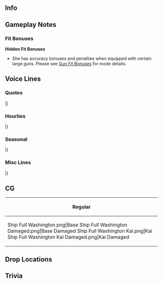 ==Info==
{{KanmusuInfo|ID=454}}
{{KanmusuInfo|ID=459}}

==Gameplay Notes==
===Fit Bonuses===
{{:{{BASEPAGENAME}}/Equipment Bonuses}}
{{clear}}

'''Hidden Fit Bonuses'''
* She has accuracy bonuses and penalties when equipped with certain large guns. Please see [[Gun Fit Bonuses]] for mode details.

==Voice Lines==
===Quotes===
{{ShipquoteHeader}}
{{ShipquoteKai
|scenario = Introduction
|origin =North Carolina-class USS battleship Washington, 着任。あなたが私の提督ってわけか？しっかりした指揮をお願いね。
|translation =North Carolina-class USS battleship Washington, reporting for duty. You must be my Admiral, then? Please be sure to provide sound command.
}}
{{ShipquoteKai|kai = true|scenario = Introduction
|origin =North Carolina-class USS battleship Washington。提督、今日も素敵な指揮をよろしくね。信頼してる。
|translation =North Carolina-class USS battleship Washington. Admiral, I'll be counting on your wonderful command again today. I trust you.
}}
{{ShipquoteKai
|scenario = Library
|origin =North Carolina-class USS battleship Washingtonです。欧州方面に展開し、イギリス本国艦隊と共に北極海での作戦に備えたわ。太平洋戦線では、あのIronbottom Soundで戦艦同士の激しい夜戦を戦ったの。
|translation =I am the North Carolina-class USS battleship, Washington. I was deployed to the European theater and prepared for operations in the Arctic Ocean with the British Home Fleet. On the Pacific Front, in that Ironbottom Sound, I fought a fierce night battle with my fellow battleships.<ref>Referring to the [[https://en.wikipedia.org/wiki/Naval_Battle_of_Guadalcanal#Second_Naval_Battle_of_Guadalcanal,_14%E2%80%9315_November Second Naval Battle of Guadalcanal]] where she fought alongside [[South Dakota]] against [[Kirishima]].</ref>
}}
{{ShipquoteKai
|scenario = Secretary 1
|origin =You asked for me?
|translation =You asked for me?
}}
{{ShipquoteKai
|scenario = Secretary 2
|origin =私に何か用？
|translation =You need me?
}}
{{ShipquoteKai|kai = true|scenario = Secretary 2
|origin =あのバカは、視界には…いない。ふっ！落ち着くわ。
|translation =That dummy, is she nearby...? Nope. Whew! What a relief.
}}
{{ShipquoteKai
|scenario = Secretary 3
|origin =はっ！Helena, Atlanta! お疲れ様。様子はどう？そう、分かったわ。で、アイツは？どうしてる？あっ、アイツはアイツよ！えっ？霧島に？なんで？
|translation =Hey! Helena, Atlanta! Keep up the good work. How's everything? Okay, got it. So, how's she? What's she up to? Y-You know, her! Huh? To Kirishima's? Why?
}}
{{ShipquoteKai
|scenario = Idle
|origin =アイツ好き勝手言ってくれちゃって、全く失礼しちゃう！ね、Hornet, 聞いてよ！あのバカ本当酷いのよ。いつかガツンと言ってやんないと。
|translation =She's just so rude, going and running her mouth off like that! I'm telling you, Hornet! She's so mean. I need to give her a good talking to sometime.<ref>Referring to the rivalry between [[South Dakota]] and Washington as a result of Washington getting all the credit for Guadalcanal.</ref>
}}
{{ShipquoteKai
|scenario = Secretary Married
|origin =提督、顔色が良くないわ。少し働きすぎかも。ほら、ここに来て。ね？ここでゆっくり休んで。働きすぎはダメよ。必要な休みを取るのも仕事なの。Ok? うん、いい子ね。
|translation =Admiral, you look a little pale. I think you've overworked yourself a little. Come on, over here. How's that? Have a nice long rest here. You can't overwork yourself, resting properly is part of your job too. Okay? That's it, good boy. 
}}
{{ShipquoteKai
|scenario = Wedding
|origin =これは何？開けていいの？まあ、いいじゃない！シンプルで好きなデザイン。ありがとう。大切にするわ。あなたと共に。
|translation =What's this? May I open it? My, how wonderful! I like this simple design. Thank you. I'll treasure it. Along with you.
}}
{{ShipquoteKai
|scenario = Looking At Scores
|origin =Ok! 情報fileは…これか？はい、どうぞ。
|translation =Ok! The intelligence file... is this it? Yes, here you go.
}}
{{ShipquoteKai
|scenario = Joining A Fleet
|origin =USS battleship Washington, weigh anchor! 出撃します！
|translation =USS battleship Washington, weigh anchor! Sortieing!
}}
{{ShipquoteKai
|scenario = Equipment 1
|origin =ありがとう。いいわね。
|translation =Thank you. It's great.
}}
{{ShipquoteKai|kai = true|scenario = Equipment 1
|origin =ありがとう。これいいわね！
|translation =Thank you. This is great!
}}
{{ShipquoteKai
|scenario = Equipment 2
|origin =助かる。Thank you so much.
|translation =This is a lifesaver, thank you so much.
}}
{{ShipquoteKai
|scenario = Equipment 3
|origin =まあ、いいでしょう。
|translation =Well, this'll do.
}}
{{ShipquoteKai
|scenario = Supply
|origin =ありがとう、いただくわ。
|translation =Thank you, I'll be taking this.
}}
{{ShipquoteKai
|scenario = Docking Minor
|origin =あぁ、衣装が汚れたわ。直してくるわね。
|translation =Ahh, my clothes got dirty. I'll get it fixed up, alright?
}}
{{ShipquoteKai|kai = true|scenario = Docking Minor
|origin =衝突？違うわよ！戦闘の損傷よ！戦闘の！
|translation =Was there a collision<ref>On February 1, 1944, during the Marshall Islands campaign, the battleship USS ''Indiana'' (BB-58) failed to announce a course correction. ''Washington'' could not change course fast enough and rammed into her, and was put out of action for almost three months to replace her bow.</ref>? No! This is damage from battle! From battle!
}}
{{ShipquoteKai
|scenario = Docking Major
|origin =しっかり直したいわ。長いお休み、いただくわね。
|translation =I want to get this properly fixed up. I'll be taking a long break.
}}
{{ShipquoteKai
|scenario = Construction
|origin =新しい船が完成したよね？
|translation =Seems like a new ship has been completed, huh?
}}
{{ShipquoteKai
|scenario = Returning From Sortie
|origin =艦隊が港に戻ったわ。お疲れ様。
|translation =The fleet has returned to port. Good work, all.
}}
{{ShipquoteKai
|scenario = Starting A Sortie
|origin =旗艦Washington, 抜錨します。皆、私に続いて！行きましょう！
|translation =Flagship Washington, setting sail. Follow me, everyone! Let's go!
}}
{{ShipquoteKai|kai = true|scenario = Starting A Sortie
|origin =第六十四任務部隊、旗艦Washington, 抜錨します！皆いい？行きましょう！
|translation =Task Force 64 flagship Washington, setting sail! Everyone ready? Let's go! <ref> Refers to when she was flagship of the American task force that engaged [[Kirishima]] at Guadalcanal. </ref>
}}
{{ShipquoteKai
|scenario = Battle Start
|origin =Enemy in sight! さぁ、始めましょうか？
|translation =Enemy in sight! Now then, let's get started!
}}
{{ShipquoteKai
|scenario = Attack
|origin =捉えたわ。Fire!
|translation =Got you. Fire!
}}
{{ShipquoteKai
|scenario = Air Battle/Daytime Spotting/Night Battle Attack
|origin =撃って！逃がすな！
|translation =Fire! Don't let them get away!
}}
{{ShipquoteKai
|scenario = Night Battle
|origin =夜戦は望むところよ。私をたっぷりと教えてあげる！
|translation =I was hoping for a night battle. I've got plenty to teach you!
}}
{{ShipquoteKai
|scenario = MVP
|origin =ありがとう。Battle starね？光栄だわ。アイツも、頑張ってる？えっ？ "Black Prince"? 一体何様かしらね？冗談じゃないわ。
|translation =Thank you. A battle star, right? I'm honored. She did her best too? Eh? "Black Prince"<ref>USS ''South Dakota'' was also known as "Battleship X", "Old Nameless", "SoDak", and the "Black Prince".</ref>? Who the hell is that? That's not funny.
}}
{{ShipquoteKai
|scenario = Minor Damage 1
|origin =えっ！やるじゃない！
|translation =Guh! Nice shot!
}}
{{ShipquoteKai
|scenario = Minor Damage 2
|origin =えぇぁ！かすり傷よ！
|translation =Euagh! It's just a scratch!
}}
{{ShipquoteKai
|scenario = Major Damage
|origin =Oh my god! さっ、下がらないわよ！
|translation =Oh my god! I-I'm not backing down!
}}
{{ShipquoteKai
|scenario = Sunk
|origin =私が沈むなんて…！そんなこと…あるの、かしら…？
|translation =Me, sinking...!? How could this be... happening...?
}}
|}
<references/>
{{clear}}

===Hourlies===
{{ShipquoteHeader|type = hourly}}
{{ShipquoteKai|kai = true
|scenario = 00:00
|origin =提督、新しい日付となりました。本日はこの私、Washingtonが業務をサポートします。Please standby.
|translation =Admiral, a new day has begun. Today I, Washington, will be supporting your work. Please standby.
}}
{{ShipquoteKai|kai = true
|scenario = 01:00
|origin =It's 1 o'clock now. 夜は、静かね。
|translation =It's 1 o'clock now. The night is quiet, isn't it.
}}
{{ShipquoteKai|kai = true
|scenario = 02:00
|origin =It's 2 o'clock now. 安心して！昨日分の書類は、私が全て片付けておいたわ。
|translation =It's 2 o'clock now. Don't worry! I've gotten all of yesterday's documents nice and organized.
}}
{{ShipquoteKai|kai = true
|scenario = 03:00
|origin =It's 3 o'clock now. まあ、このぐらいは当然よ。第一艦隊の旗艦なのだから。
|translation =It's 3 o'clock now. Well, of course I did this much. I'm the flagship of the first fleet right now.
}}
{{ShipquoteKai|kai = true
|scenario = 04:00
|origin =It's 4 o'clock now. えっ、あだ名？私は"Mighty"…って、えぇ？アイツの？アイツのあだ名なんて、どうでもよくない？
|translation =It's 4 o'clock now. Eh, nickname? I'm "Mighty"...<ref>As in "the Mighty W".</ref> wait, huh? Hers? Who cares about hers?
}}
{{ShipquoteKai|kai = true
|scenario = 05:00
|origin =It's 5 o'clock now. バカな事言ってたら、もう朝よ。Good morning, 提督！いい朝になりそう。
|translation =It's 5 o'clock now. We spent so long talking about those silly things, it's morning already. Good morning, Admiral! Looks like it'll be a fine morning.
}}
{{ShipquoteKai|kai = true
|scenario = 06:00
|origin =It's 6 o'clock now. All hands, turn out! 朝よ！ 
|translation =It's 6 o'clock now. All hands, turn out! It's morning!
}}
{{ShipquoteKai|kai = true
|scenario = 07:00
|origin =It's 7 o'clock now. さっ、breakfastを召し上がられ！卵はfried baconでok? 私のcoffeeは美味しいのよね。熱いわ。気を付けて。
|translation =It's 7 o'clock now. Now then, breakfast, eat up! You okay with eggs on your fried bacon? My coffee is good, you know. It's hot. Be careful.
}}
{{ShipquoteKai|kai = true
|scenario = 08:00
|origin =It's 8 o'clock now. 提督、coffeeのお代わりはどう？うん、はい。食後の一杯は、ミルクをたっぷり入れてみる？
|translation =It's 8 o'clock now. Admiral, would you like more coffee? Alright, here. After you're done eating, would you like to try a cup with plenty of milk?
}}
{{ShipquoteKai|kai = true
|scenario = 09:00
|origin =It's 9 o'clock now. さっ、食後は少し運動しないと。ね、提督？えへへ。
|translation =It's 9 o'clock now. Well, need to exercise a bit now that we're done eating. Right, Admiral? Ehehe.
}}
{{ShipquoteKai|kai = true
|scenario = 10:00
|origin =It's 10- あら！アイツ、あんなところに。隣は…霧島！？提督、彼女たち大丈夫？へっ？仲いいの…？なんで！？
|translation =It's 10- my! It's her, here of all places. Next to her is... Kirishima!? Admiral, will those two be alright? Huh? They're good friends...? How!?
}}
{{ShipquoteKai|kai = true
|scenario = 11:00
|origin =It's 11 o'clock now. 提督、やはり演習は大切ね？着実に連動向上に役立つわ。
|translation =It's 11 o'clock now. Exercises really are important, aren't they, Admiral? For steadily raising our ability to work together.
}}
{{ShipquoteKai|kai = true
|scenario = 12:00
|origin =It's noon. さっ、Washingtonのランチを召し上がれ！昼は大事よ、power付けなきゃ。はい、power lunch steak! サラダもたっぷり！
|translation =It's noon. Alright, enjoy my Washington lunch! Lunch is important, you've got to boost your power. Here, my power lunch steak! With plenty of salad! 
}}
{{ShipquoteKai|kai = true
|scenario = 13:00
|origin =It's 1 o'clock now. 提督、どうしたの？少し昼から食べ過ぎた？
|translation =It's 1 o'clock now. What is it, Admiral? Was that lunch too much?
}}
{{ShipquoteKai|kai = true
|scenario = 14:00
|origin =It's 2- ふん？あれは、アイツ！のうのうと… ふん？その後ろの大型艦は…あれは、Yamato-class!? Nameship, Yamato!? Really!?
|translation =It's 2- huh? That's her! So exposed... Hm? That large ship behind her... no way, a Yamato-class!? The nameship, Yamato!? Really!?
}}
{{ShipquoteKai|kai = true
|scenario = 15:00
|origin =It's 3 o'clock now. 大和、お疲れ様！会えて、嬉しいわ。今は友軍、よろしく頼みます。あぁ、彼女ですか？彼女は気にしなくていいです。えぇ、問題ありません、全く。
|translation =It's 3 o'clock now. Yamato, thank you for your hard work! I'm glad to meet you. Now that we're allies, I'm counting on you. Ahh, her? No need to worry about her. Yes, not a problem, not at all.
}}
{{ShipquoteKai|kai = true
|scenario = 16:00
|origin =It's 4 o'clock- あっ、あら、Hornet! えぇ、あなたも元気そう、よかった。えぇ、私も元気よ。
|translation =It's 4 o'clock- oh, oh my, Hornet! Yes, you look great too, I'm glad. Yes, I'm doing fine as well.
}}
{{ShipquoteKai|kai = true
|scenario = 17:00
|origin =It's 5 o'clock now. そうね。Scapa Flowもここも夕日は綺麗…あぁ、ごめん。少し見惚れちゃってた。戻りましょう？
|translation =It's 5 o'clock now. Indeed, the evening is beautiful, both at Scapa Flow<ref>Home port of the British Home Fleet.</ref> and here... ah, sorry. Was a little caught up there. Shall we head back?
}}
{{ShipquoteKai|kai = true
|scenario = 18:00
|origin =It's 6 o'clock now. 昼のsteakはどうだった？そう？夜は何を作ろうかしら？ふん、そうね…
|translation =It's 6 o'clock now. How was the steak at lunch? That so? Wonder what I should make for dinner. Hmm, yes...
}}
{{ShipquoteKai|kai = true
|scenario = 19:00
|origin =It's 7 o'clock now. Washington特製の贅沢crab cakeをどうぞ！この特製tartar sauceと、lemonをかけて…召し上がられ！
|translation =It's 7 o'clock now. Enjoy my Washington special luxurious crab cake! Along with this special tartar sauce and a dash of lemon... dig in!
}}
{{ShipquoteKai|kai = true
|scenario = 20:00
|origin =It's 8 o'clock now. 私のcrab cake, お口に合った？そう？よかった！
|translation =It's 8 o'clock now. Did my crab cake suit your tastes? It did? Great!
}}
{{ShipquoteKai|kai = true
|scenario = 21:00
|origin =It's 9 o- おっ？あら？随分港が騒がしいと思ったら、日本の水雷戦隊か？彼女たちのbraveは本物ね。間違いないわ。
|translation =It's 9- oh? Oh my, I was wondering why port was so busy. So it was the Japanese torpedo squadrons? Those girls' bravery is the real deal, no doubt about that. <ref> Could be referring to [[Nagara]] and the Japanese Destroyers that were at the second naval battle of Guadalcanal </ref>
}}
{{ShipquoteKai|kai = true
|scenario = 22:00
|origin =It's 10 o'clock now. あぁ、これ？今日の料理で余った野菜で、スムージーでも作ろうかと思って。提督も飲む？これで朝も快適よ！
|translation =It's 10 o'clock now. Ahh, this? I figured I'd make a smoothie out of the leftover vegetables from today. Would you like some? These make mornings a lot easier!
}}
{{ShipquoteKai|kai = true
|scenario = 23:00
|origin =It's 11 o'clock now. 意外とよかったでしょう、生スムージー。癖になるのよね…明日もまた、作ってあげるわ。さっ、少し休みましょう。
|translation =It's 11 o'clock now. The smoothie was surprisingly good, wasn't it? Might become a habit... I'll make some more tomorrow. Now then, time for a little rest.
}}
|}
<references/>
{{clear}}

===Seasonal===
{{SeasonalHeaderOld}}
{{SeasonalQuote
|scenario = [[Seasonal/Setsubun_2021|Setsubun 2021]]
|origin = セツブンでしょう？あいつから作法は聞いてるわ。鬼は…Coloradoさんか？悪いわね。じゃあ、行くわ！
|translation =	It's Setsubun right? I already learned what to do from her. The oni is... Colorado? Sorry about this. Well, here I come!
|audio = Washington_Setsubun_2021_Secretary_1.mp3
|notes = 
}}
{{SeasonalQuote
|scenario = [[Seasonal/Valentine's_Day_2021|Valentine's Day 2021]]
|origin = 提督、あの…私も用意してみたの。手作りってわけじゃないけど…美味しいと思う。…た…食べてみて…ね？
|translation = Admiral, umm... I got some for you too. It's not handmade but... It should be good... Tr... try some... alright?
|audio = Washington_Valentines_2021_Secretary_1.mp3
|notes = 
}}
{{SeasonalQuote
|scenario = [[Seasonal/White_Day_2021|White Day2021]]
|origin = えぇ？このお返しは提督が手作りで？Really?やだ、美味しい。…あぁ、少し複雑な気持ちだわ。 
|translation =	Huh? You made the return gift yourself, Admiral? Really? Oh my, it's delicious... Ah, I'm feeling a bit conflicted over this. 
|audio = Washington_White_Day_2021_Secretary_1.mp3
|notes =
}}
{{SeasonalQuote
|scenario = [[Seasonal/Coming_of_Spring_2021|Coming of Spring 2021]]
|origin =あら大和、それは？オハナミ？なにか特別な感じがするわ。私も…混ぜてもらっていい？あぁ、thanks! 
|translation =	Oh, Yamato, what are you doing? Cherry blossom viewing? It sounds like something special. Can I... join in too? Ah, thanks! 
|audio = Washington_Spring_2021_Secretary_1.mp3
|notes =
}}
{{SeasonalQuote
|scenario = [[Seasonal/Eighth_Anniversary|8th Anniversary]]
|origin = 8th Fleet Anniversary? 提督、おめでとう。私もお祝いするわ。素敵な、ことね。
|translation =	It's the fleet's 8th Anniversary? Admiral, congrats. I'll celebrate with you too. This is wonderful.
|audio = Washington_8th Anniversary_Secretary_1.mp3
|notes = 
}}
{{SeasonalQuote
|scenario = [[Seasonal/Rainy_Season_2021|Rainy Season 2021]]
|origin = これだけ雨の日が続くと、少し憂鬱ね。あいつは…はぁ、バカはいつでも元気ね。少し羨ましいわ。少しね。 
|translation =	These endless rainy days really puts a damper on my spirits. Meanwhile, she... Yeah, idiots are always happy. It makes me a bit jealous. Just a bit. 
|audio = Washington_Rainy Season 2021_Secretary_1.mp3
|notes = 
}}
|}<references/>

{{clear}}

===Misc Lines===
{{SeasonalHeaderOld}}
{{SeasonalQuote
|scenario = [[Fall 2020 Event]]
|origin = USS battleship, Washington, 戦場海域に到達。さあ、やるわ。Open fire! 各艦、続いて。
|translation =	USS battleship, Washington, has arrived on the battlefield. Now, let's do this. Open fire! All ships, follow me.
|audio = Ship_Voice_Washington_Kai_Fall_2020_Event_Friend_Fleet_1.mp3
|notes = Friend Fleet 1
}}
|}<references/>

{{clear}}

==CG==
{| class="mw-collapsible mw-collapsed wikitable" style="width: 100%;"
!Regular
|-
|<gallery>
Ship Full Washington.png|Base
Ship Full Washington Damaged.png|Base Damaged
Ship Full Washington Kai.png|Kai
Ship Full Washington Kai Damaged.png|Kai Damaged
</gallery>
|}

==Drop Locations==

==Trivia==

{{Shiplist}}